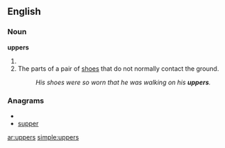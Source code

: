 ==English==
===Noun===
'''uppers'''
# {{plural of|[[upper]]}}
# The parts of a pair of [[shoes]] that do not normally contact the ground.
#: ''His shoes were so worn that he was walking on his '''uppers'''.''

===Anagrams===
* {{alphagram|epprsu}}
* [[supper#English|supper]]

[[ar:uppers]]
[[simple:uppers]]